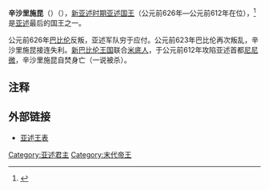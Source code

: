 {{Infobox Monarch 
| name = 辛沙里施昆 
| title = [[亚述君主列表|亚述国王]] 
| image = 
| caption =
| reign = 公元前626年－公元前612年
| predecessor = [[辛-舒姆-利希尔|辛-舒姆-利希尔]]
| successor = [[亞述烏巴立特二世|亞述烏巴立特二世]]
| father =[[亚述巴尼拔|亚述巴尼拔]]
| mother = 
| date of birth   = 
| place of birth  =
| date of death   =公元前612年  
| place of death  =
|}}

'''辛沙里施昆'''（{{lang-en|Sinsharishkun}}）（{{bd|？||前612年|}}），[[新亚述时期|新亚述时期]][[亚述君主列表|亚述国王]]（公元前626年—公元前612年在位），<ref>{{Cite web |url=http://www.aina.org/aol/kinglist |title=存档副本 |accessdate=2012-04-09 |archive-date=2012-07-22 |archive-url=https://web.archive.org/web/20120722194906/http://www.aina.org/aol/kinglist |dead-url=no }}</ref>是[[亚述|亚述]]最后的国王之一。

公元前626年[[巴比伦|巴比伦]]反叛，亚述军队穷于应付。公元前623年巴比伦再次叛乱，辛沙里施昆接连失利。[[新巴比伦王国|新巴比伦王国]]联合[[米底人|米底人]]，于公元前612年攻陷亚述首都[[尼尼微|尼尼微]]，辛沙里施昆自焚身亡（一说被杀）。

{{start box}}
{{succession box|title=[[亚述君主列表|亚述国王]]|before=[[辛-舒姆-利希尔|辛-舒姆-利希尔]]|after=[[亞述烏巴立特二世|亞述烏巴立特二世]]|years=前626年－前612年}}
{{end box}} 

== 注释 ==
{{reflist}}

== 外部链接 ==
*[http://www.aina.org/aol/kinglist 亚述王表] {{Wayback|url=http://www.aina.org/aol/kinglist |date=20120722194906 }}
{{Monarch-stub}}
{{亚述国王}}
[[Category:亚述君主|Category:亚述君主]]
[[Category:末代帝王|Category:末代帝王]]